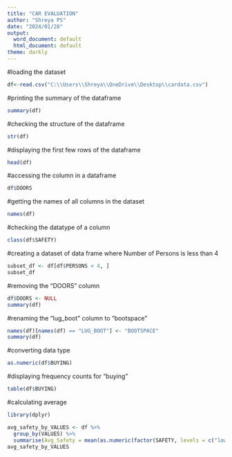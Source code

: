 ---
title: "CAR EVALUATION"
author: "Shreya PS"
date: "2024/01/28"
output:
  word_document: default
  html_document: default
theme: darkly
---
#loading the dataset
```{r}
df<-read.csv("C:\\Users\\Shreya\\OneDrive\\Desktop\\cardata.csv")
```
#printing the summary of the dataframe
```{r}
summary(df)
```
#checking the structure of the dataframe
```{r}
str(df)
```
#displaying the first few rows of the dataframe
```{r}
head(df)
```
#accessing the column in a dataframe
```{r}
df$DOORS
```
#getting the names of all columns in the dataset
```{r}
names(df)
```
#checking the datatype of a column
```{r}
class(df$SAFETY)
```
#creating a dataset of data frame where Number of Persons is less than 4
```{r echo=TRUE}
subset_df <- df[df$PERSONS < 4, ]
subset_df
```
#removing the "DOORS" column
```{r}
df$DOORS <- NULL
summary(df)
```
#renaming the "lug_boot" column to "bootspace"
```{r}
names(df)[names(df) == "LUG_BOOT"] <- "BOOTSPACE"
summary(df)
```
#converting data type
```{r}
as.numeric(df$BUYING)
```
#displaying frequency counts for "buying"
```{r}
table(df$BUYING)
```
#calculating average 
```{r}
library(dplyr)

avg_safety_by_VALUES <- df %>%
  group_by(VALUES) %>%
  summarise(Avg_Safety = mean(as.numeric(factor(SAFETY, levels = c("low", "med", "high")))))
avg_safety_by_VALUES


```








